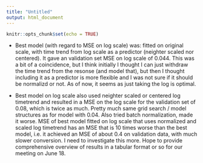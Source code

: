 ```yaml
---
title: "Untitled"
output: html_document
---
```


```r
knitr::opts_chunk$set(echo = TRUE)
```

* Best model (with regard to MSE on log scale) was: fitted on original scale,
  with time trend from log scale as a predictor (neighter scaled nor centered).
  It gave an validation set MSE on log scale of 0.044. This was a bit of a
  coincidence, but I think initially I thought I can just withdraw the time
  trend
  from the resonse (and model that), but then I thought including it as a
  predictor is more flexible and I was not sure if it should be normalizd or
  not.
  As of now, it seems as just taking the log is optimal.

* Best model on log scale also used neighter scaled or centered log timetrend
  and resulted in a MSE on the log scale for the validation set of 0.08, which
  is
  twice as much. Pretty much same grid search / model structures as for model
  with
  0.04. Also tried batch normalization, made it worse. MSE of best model fitted
  on
  log scale that uses normalized and scaled log timetrend has an MSE that is 10
  times worse than the best model, i.e. it achieved an MSE of about 0.4 on
  validation data, with much slower conversion. I need to investigate this more.
  Hope to provide comprehensive overview of results in a tabular format or so
  for
  our meeting on June 18.


